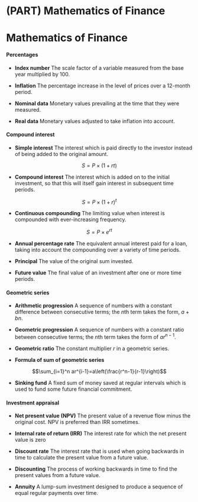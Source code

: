 # (PART) Mathematics of Finance {-}

# Mathematics of Finance

#### Percentages {-}

- **Index number** The scale factor of a variable measured from the base year multiplied by 100.

- **Inflation** The percentage increase in the level of prices over a $12$-month period.

- **Nominal data** Monetary values prevailing at the time that they were measured.

- **Real data** Monetary values adjusted to take inflation into account.

#### Compound interest {-}

- **Simple interest** The interest which is paid directly to the investor instead of being added to the original amount.

$$S=P\times(1+rt)$$

- **Compound interest** The interest which is added on to the initial investment, so that this will itself gain interest in subsequent time periods.

$$S=P\times(1+r)^t$$

- **Continuous compounding** The limiting value when interest is compounded with ever-increasing frequency.

$$S=P\times e^{rt}$$

- **Annual percentage rate** The equivalent annual interest paid for a loan, taking into account the compounding over a variety of time periods.

- **Principal** The value of the original sum invested.

- **Future value** The final value of an investment after one or more time periods.

#### Geometric series {-}

- **Arithmetic progression** A sequence of numbers with a constant difference between consecutive terms; the $n$th term takes the form, $a+bn$.

- **Geometric progression** A sequence of numbers with a constant ratio between consecutive terms; the $n$th term takes the form of $ar^{n-1}$. 

- **Geometric ratio** The constant multiplier $r$ in a geometric series.

- **Formula of sum of geometric series** 

$$\sum_{i=1}^n ar^{i-1}=a\left(\frac{r^n-1}{r-1}\right)$$

- **Sinking fund** A fixed sum of money saved at regular intervals which is used to fund some future financial commitment.

#### Investment appraisal {-}

- **Net present value (NPV)** The present value of a revenue flow minus the original cost. NPV is preferred than IRR sometimes.

- **Internal rate of return (IRR)** The interest rate for which the net present value is zero

- **Discount rate** The interest rate that is used when going backwards in time to calculate the present value from a future value.

- **Discounting** The process of working backwards in time to find the present values from a future value.

- **Annuity** A lump-sum investment designed to produce a sequence of equal regular payments over time.








